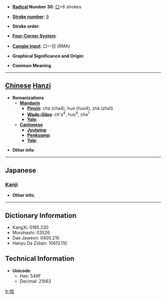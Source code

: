 * '''[[Wiktionary:Chinese radical index| Radical]] Number 30''': [[Wiktionary:Chinese radical index 口|口]]+6 strokes

* '''[[Wiktionary:Chinese total strokes index|Stroke number]]''': [[Wiktionary:Chinese total strokes index 9|9]]

* '''Stroke order''': 

* '''[[Wiktionary:Chinese four corner index|Four-Corner System]]''': 

* '''[[Wiktionary:Chinese Cangjie index|Cangjie input]]''': 口一日 (RMA)

* '''Graphical Significance and Origin''': 

* '''Common Meaning'''

----

== [[Chinese]] [[Hanzi]] ==

* '''Romanizations'''
** '''[[Mandarin]]'''
*** '''[[Pinyin]]''': chà (cha4), huò (huo4), zhā (zha1)
*** '''[[Wade-Giles]]''': ch'a<sup>4</sup>, huo<sup>4</sup>, cha<sup>1</sup>
*** '''[[Yale]]''': 
** '''[[Cantonese]]'''
*** '''[[Jyutping]]''':
*** '''[[Penkyamp]]''': 
*** '''[[Yale]]''': 

* '''Other info''': 

----

==Japanese==
===[[Kanji]]===
{{kanji|on readings=[[かく]] (kaku)
|kun readings=
}}

* '''Other info''':  

----

== Dictionary Information ==

* KangXi: 0185.230
* Morohashi: 03526
* Dae Jaweon: 0405.210
* Hanyu Da Zidian: 10613.110

== Technical Information ==

* '''Unicode''':
** Hex: 549F
** Decimal: 21663

[[fr:咟]]